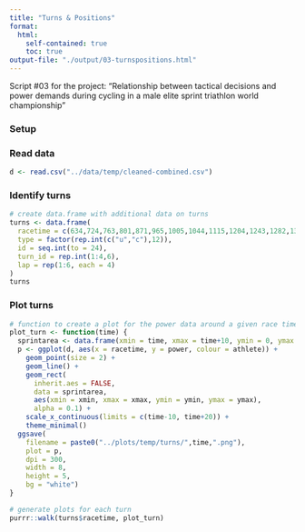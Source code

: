 ---
title: "Turns & Positions"
format: 
  html:
    self-contained: true
    toc: true
output-file: "./output/03-turnspositions.html"
---

Script #03 for the project: "Relationship between tactical decisions and power demands during cycling in a male elite sprint triathlon world championship"

### Setup

### Read data

```{r}
d <- read.csv("../data/temp/cleaned-combined.csv")
```

### Identify turns

```{r}
# create data.frame with additional data on turns
turns <- data.frame(
  racetime = c(634,724,763,801,871,965,1005,1044,1115,1204,1243,1282,1355,1443,1485,1524,1592,1681,1723,1761,1831,1921,1961,1999),
  type = factor(rep.int(c("u","c"),12)),
  id = seq.int(to = 24),
  turn_id = rep.int(1:4,6),
  lap = rep(1:6, each = 4)
)
turns
```

### Plot turns

```{r}
# function to create a plot for the power data around a given race time
plot_turn <- function(time) {
  sprintarea <- data.frame(xmin = time, xmax = time+10, ymin = 0, ymax = 1000)
  p <- ggplot(d, aes(x = racetime, y = power, colour = athlete)) +
    geom_point(size = 2) +
    geom_line() +
    geom_rect(
      inherit.aes = FALSE, 
      data = sprintarea, 
      aes(xmin = xmin, xmax = xmax, ymin = ymin, ymax = ymax), 
      alpha = 0.1) +
    scale_x_continuous(limits = c(time-10, time+20)) +
    theme_minimal()
  ggsave(
    filename = paste0("../plots/temp/turns/",time,".png"), 
    plot = p,
    dpi = 300, 
    width = 8, 
    height = 5,
    bg = "white")
}

# generate plots for each turn
purrr::walk(turns$racetime, plot_turn)
```

